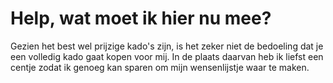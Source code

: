 # Help, wat moet ik hier nu mee?

Gezien het best wel prijzige kado's zijn, is het zeker niet de bedoeling dat je een volledig kado gaat kopen voor mij. 
In de plaats daarvan heb ik liefst een centje zodat ik genoeg kan sparen om mijn wensenlijstje waar te maken.